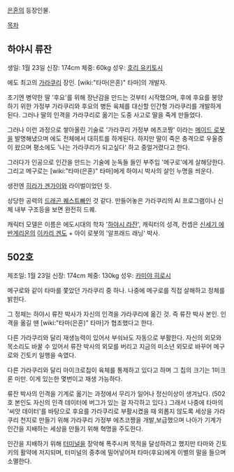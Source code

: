 [[은혼]]의 등장인물.

[[목차]]

== 하야시 류잔 ==
생일: 1월 23일
신장: 174cm
체중: 60kg
성우: [[호리 유키토시]]

에도 최고의 [[가라쿠리]] 장인. [wiki:"타마(은혼)" 타마]의 개발자.

초기엔 병약한 딸 '후요'를 위해 장난감을 만드는 것부터 시작했으며, 후에 후요를 봉양하기 위한 가정부 가라쿠리와 후요의 병든 육체를 대신할 인간형 가라쿠리를 개발하게 된다. 그러나 딸의 인격을 가라쿠리로 옮기는 도중 사고로 딸을 죽게 만들었다.

그러나 이런 과정으로 쌓아올린 기술로 '가라쿠리 가정부 에츠코짱' 이라는 [[메이드 로봇]]을 발명해냈으며 에도 전체에서 대히트를 하게된다. 하지만 딸이 죽은 충격으로 우울증이 왔으며 평소에도 '나는 가라쿠리가 되고싶다' 하고 중얼거렸다고 한다.

그러다가 인공으로 인간을 만드는 기술에 눈독들 들인 부주임 '메구로'에게 살해당한다. 그리고 메구로는 [wiki:"타마(은혼)" 타마]에게 하야시 박사의 살인 누명을 씌운다.

생전엔 [[히라가 겐가이]]와 라이벌이었던 듯.

상당한 공력의 [[드래곤 퀘스트]]빠인 것 같다.  만들어놓은 가라쿠리의 AI 프로그램이나 신체 내부 구조등을 보면 완전히 드퀘.

캐릭터 모델은 이름은 에도시대의 학자 '[[하야시 라잔]]', 캐릭터의 성격, 컨셉은 [[신세기 에반게리온]]의 [[이카리 겐도]] + 아이 로봇의 '알프래드 래닝' 박사.


== 502호 ==
제조일: 1월 23일
신장: 174cm
체중: 130kg
성우: [[카미야 히로시]]

메구로와 같이 타마를 쫓았던 가라쿠리 중 하나. 나중에 메구로를 직접 살해하고 정체를 밝힌다.

그 정체는 하야시 류잔 박사가 자신의 인격을 가라쿠리에 옮긴 것.  즉 류잔 박사 본인. 인격을 옮길 땐  [wiki:"타마(은혼)" 타마]가 협조했다고 한다.

다른 가라쿠리와 달리 재생능력이 있어서 부숴놔도 자동으로 부활한다. 자신의 외모와 목소리도 바꿀 수 있어서 류잔 박사의 외모를 버리고 지금의 미소년 외모로 바꾸어 메구로와 긴토키 일행을 속였다.

다른 가라쿠리와 달리 마이크로칩이 육체를 통제하고 있다고 하며 그 칩의 크기는 1미크론 미만. 이게 있는한 몇번이고 재생 가능하다.

류잔 박사의 인격을 기계로 옮기는 과정에서 무리가 일어나 정신이상이 생겨났다. (502호 본인도 자신의 인격 데이터에 버그가 있는 걸 자각하고 있다.) 그래서 나중에 타마의 '씨앗 데이터'를 바탕으로 후요를 가라쿠리로 부활시켰을 때 외롭지 않도록 세상을 가라쿠리 천지로 만들기 위해 가라쿠리 가정부 에츠코짱을 개발,보급했으며 나아가 기계가 인간을 지배하는 세상을 만들기 위해 혁명을 주도한다.

인간을 지배하기 위해 [[터미널]]을 장악해 폭주시켜 목적을 달성하려고 했지만 타마와 긴토키의 활약에 저지되며, 터미널의 중추에 밀어넣어져 타마(후요)에게 이별의 말을 들으며 소멸한다.
